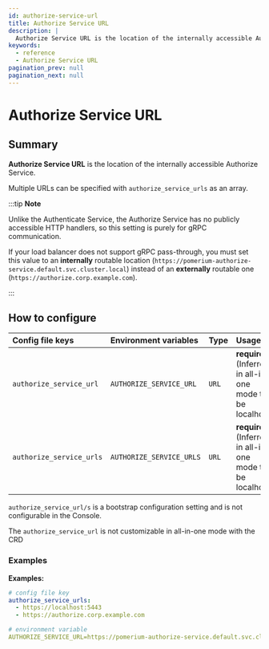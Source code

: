 ```yaml
---
id: authorize-service-url
title: Authorize Service URL
description: |
  Authorize Service URL is the location of the internally accessible Authorize service.
keywords:
  - reference
  - Authorize Service URL
pagination_prev: null
pagination_next: null
---
```



# Authorize Service URL

## Summary

**Authorize Service URL** is the location of the internally accessible Authorize Service.

Multiple URLs can be specified with `authorize_service_urls` as an array.

:::tip **Note**

Unlike the Authenticate Service, the Authorize Service has no publicly accessible HTTP handlers, so this setting is purely for gRPC communication.

If your load balancer does not support gRPC pass-through, you must set this value to an **internally** routable location (`https://pomerium-authorize-service.default.svc.cluster.local`) instead of an **externally** routable one (`https://authorize.corp.example.com`).

:::

## How to configure

<Tabs>
<TabItem value="Core" label="Core">

| **Config file keys** | **Environment variables** | **Type** | **Usage** |
| :-- | :-- | :-- | :-- |
| `authorize_service_url` | `AUTHORIZE_SERVICE_URL` | `URL` | **required** (Inferred in all-in-one mode to be localhost) |
| `authorize_service_urls` | `AUTHORIZE_SERVICE_URLS` | `URL` | **required** (Inferred in all-in-one mode to be localhost) |

</TabItem>
<TabItem value="Enterprise" label="Enterprise">

`authorize_service_url/s` is a bootstrap configuration setting and is not configurable in the Console.

</TabItem>
<TabItem value="Kubernetes" label="Kubernetes">

The `authorize_service_url` is not customizable in all-in-one mode with the CRD

</TabItem>
</Tabs>

### Examples

**Examples:**

```yaml
# config file key
authorize_service_urls:
  - https://localhost:5443
  - https://authorize.corp.example.com

# environment variable
AUTHORIZE_SERVICE_URL=https://pomerium-authorize-service.default.svc.cluster.local
```
